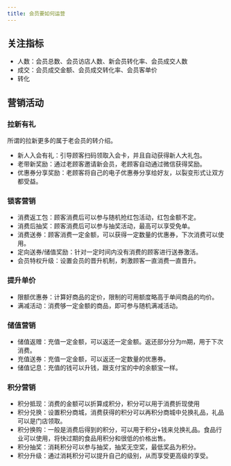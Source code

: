 ```yaml
---
title: 会员要如何运营
---
```


## 关注指标

- 人数：会员总数、会员访店人数、新会员转化率、会员成交人数
- 成交：会员成交金额、会员成交转化率、会员客单价
- 转化

## 营销活动

### 拉新有礼

所谓的拉新更多的属于老会员的转介绍。

- 新人入会有礼：引导顾客扫码领取入会卡，并且自动获得新人大礼包。
- 老带新奖励：通过老顾客邀请新会员，老顾客自动通过微信获得奖励。
- 优惠券分享奖励：老顾客将自己的电子优惠券分享给好友，以裂变形式让双方都受益。

### 锁客营销

- 消费返工包：顾客消费后可以参与随机抢红包活动，红包金额不定。
- 消费后抽奖：顾客消费后可以参与抽奖活动，最高可以享受免单。
- 消费送券：顾客消费一定金额，可以获得一定数量的优惠券，下次消费可以使用。
- 定向送券/储值奖励：针对一定时间内没有消费的顾客进行送券激活。
- 会员特权升级：设置会员的晋升机制，刺激顾客一直消费一直晋升。

### 提升单价
- 限额优惠券：计算好商品的定价，限制的可用额度略高于单间商品的均价。
- 满减活动：消费够一定金额的商品，即可参与随机满减活动。

### 储值营销

- 储值返赠：充值一定金额，可以返还一定金额。返还部分分为m期，用于下次消费。
- 充值送券：充值一定金额，可以返还一定数量的优惠券。
- 储值记息：充值的钱可以升钱，跟支付宝的中的余额宝一样。

### 积分营销

- 积分抵现：消费的金额可以折算成积分，积分可以用于消费折现使用
- 积分兑换：设置积分商城，消费获得的积分可以再积分商城中兑换礼品，礼品可以是门店领取。
- 积分换购：一般是消费后得到的积分，可以用于积分+钱来兑换礼品。食品行业可以使用，将快过期的食品用积分和很低的价格出售。
- 积分抽奖：消耗积分可以参与抽奖，抽奖无空奖，最低奖品为积分。
- 积分升级：通过消耗积分可以提升自己的级别，从而享受更高级的享受。
